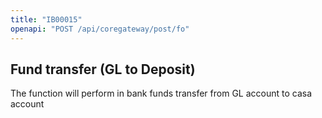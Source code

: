```yaml
---
title: "IB00015"
openapi: "POST /api/coregateway/post/fo"
---
```


## Fund transfer (GL to Deposit)

The function will perform in bank funds transfer from GL account to casa account